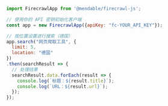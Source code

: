 ```js Node
import FirecrawlApp from '@mendable/firecrawl-js';

// 使用你的 API 密钥初始化客户端
const app = new FirecrawlApp({apiKey: "fc-YOUR_API_KEY"});

// 按位置设置进行搜索（德国）
app.search("网页爬取工具", {
  limit: 5,
  location: "德国"
})
.then(searchResult => {
  // 处理结果
  searchResult.data.forEach(result => {
    console.log(`标题：${result.title}`);
    console.log(`URL：${result.url}`);
  });
}); 
```
